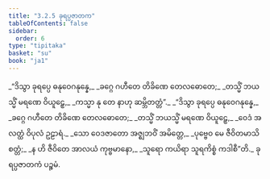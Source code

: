 ```yaml
---
title: "3.2.5 ခုရပ္ပဇာတက"
tableOfContents: false
sidebar:
  order: 6
type: "tipitaka"
basket: "su"
book: "ja1"
---
```



<DynamicBreadcrumb />

<Division number="43" book="ja1">

<Paragraph number="728" type="verses" book="ja1">
_“ဒိသွာ ခုရပ္ပေ ဓနုဝေဂနုန္နေ,_  
_ခဂ္ဂေ ဂဟီတေ တိခိဏေ တေလဓောတေ;_  
_တသ္မိံ ဘယသ္မိံ မရဏေ ဝိယူဠှေ,_  
_ကသ္မာ နု တေ နာဟု ဆမ္ဘိတတ္တံ”._  

</Paragraph>

</Division>
<Division number="44" book="ja1">

<Paragraph number="729" type="verses" book="ja1">
_“ဒိသွာ ခုရပ္ပေ ဓနုဝေဂနုန္နေ,_  
_ခဂ္ဂေ ဂဟီတေ တိခိဏေ တေလဓောတေ;_  
_တသ္မိံ ဘယသ္မိံ မရဏေ ဝိယူဠှေ,_  
_ဝေဒံ အလတ္ထံ ဝိပုလံ ဥဠာရံ._  

</Paragraph>

</Division>
<Division number="45" book="ja1">

<Paragraph number="730" type="verses" book="ja1">
_သော ဝေဒဇာတော အဇ္ဈဘဝိံ အမိတ္တေ,_  
_ပုဗ္ဗေဝ မေ ဇီဝိတမာသိ စတ္တံ;_  
_န ဟိ ဇီဝိတေ အာလယံ ကုဗ္ဗမာနော,_  
_သူရော ကယိရာ သူရကိစ္စံ ကဒါစီ”တိ._  


</Paragraph>
</Division>

<Paragraph number="731" type="center" book="ja1">
ခုရပ္ပဇာတကံ ပဉ္စမံ.
</Paragraph>